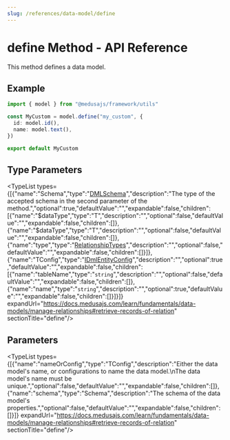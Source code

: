 ```yaml
---
slug: /references/data-model/define
---
```



# define Method - API Reference

This method defines a data model.

## Example

```ts
import { model } from "@medusajs/framework/utils"

const MyCustom = model.define("my_custom", {
  id: model.id(),
  name: model.text(),
})

export default MyCustom
```

## Type Parameters

<TypeList types={[{"name":"Schema","type":"[DMLSchema](../../../../../types/DmlTypes/types/types.DmlTypes.DMLSchema/page.mdx)","description":"The type of the accepted schema in the second parameter of the method.","optional":true,"defaultValue":"","expandable":false,"children":[{"name":"$dataType","type":"T","description":"","optional":false,"defaultValue":"","expandable":false,"children":[]},{"name":"$dataType","type":"T","description":"","optional":false,"defaultValue":"","expandable":false,"children":[]},{"name":"type","type":"[RelationshipTypes](../../../../../types/DmlTypes/types/types.DmlTypes.RelationshipTypes/page.mdx)","description":"","optional":false,"defaultValue":"","expandable":false,"children":[]}]},{"name":"TConfig","type":"[IDmlEntityConfig](../../../../../types/DmlTypes/types/types.DmlTypes.IDmlEntityConfig/page.mdx)","description":"","optional":true,"defaultValue":"","expandable":false,"children":[{"name":"tableName","type":"`string`","description":"","optional":false,"defaultValue":"","expandable":false,"children":[]},{"name":"name","type":"`string`","description":"","optional":true,"defaultValue":"","expandable":false,"children":[]}]}]} expandUrl="https://docs.medusajs.com/learn/fundamentals/data-models/manage-relationships#retrieve-records-of-relation" sectionTitle="define"/>

## Parameters

<TypeList types={[{"name":"nameOrConfig","type":"TConfig","description":"Either the data model's name, or configurations to name the data model.\nThe data model's name must be unique.","optional":false,"defaultValue":"","expandable":false,"children":[]},{"name":"schema","type":"Schema","description":"The schema of the data model's properties.","optional":false,"defaultValue":"","expandable":false,"children":[]}]} expandUrl="https://docs.medusajs.com/learn/fundamentals/data-models/manage-relationships#retrieve-records-of-relation" sectionTitle="define"/>
